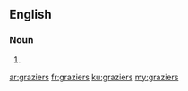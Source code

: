 ==English==

===Noun===
{{head|en|plural}}

# {{plural of|grazier|lang=en|nocat=1}}

[[ar:graziers]]
[[fr:graziers]]
[[ku:graziers]]
[[my:graziers]]